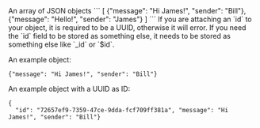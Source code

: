 <ParamField body="objects" type="array" default="[]">
  An array of JSON objects
  ```
  [
      {"message": "Hi James!", "sender": "Bill"},
      {"message": "Hello!", "sender": "James"}
  ]
  ```
  <Note>
    If you are attaching an `id` to your object, 
    it is required to be a UUID, otherwise
    it will error. If you need the `id` field to be 
    stored as something else, it needs to be stored as something
    else like `_id` or `$id`.
  </Note>
  
  An example object:

  ```
  {"message": "Hi James!", "sender": "Bill"}
  ```
  An example object with a UUID as ID:
  ```
  {
    "id": "72657ef9-7359-47ce-9dda-fcf709ff381a", "message": "Hi James!", "sender": "Bill"}
  ```
</ParamField>
